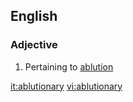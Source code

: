 ==English==

===Adjective===
{{en-adj}}

# Pertaining to [[ablution]]

[[it:ablutionary]]
[[vi:ablutionary]]